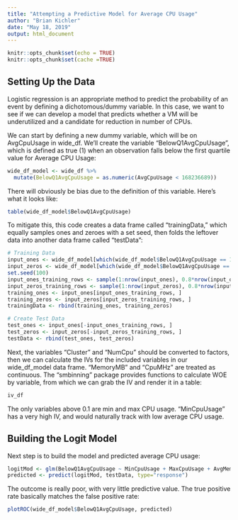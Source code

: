 ```yaml
---
title: "Attempting a Predictive Model for Average CPU Usage"
author: "Brian Kichler"
date: "May 18, 2019"
output: html_document
---
```


```r
knitr::opts_chunk$set(echo = TRUE)
knitr::opts_chunk$set(cache =TRUE)
```

## Setting Up the Data

Logistic regression is an appropriate method to predict the probability of an event by defining a dichotomous/dummy variable. In this case, we want to see if we can develop a model that predicts whether a VM will be underutilized and a candidate for reduction in number of CPUs.

We can start by defining a new dummy variable, which will be on AvgCpuUsage in wide_df. We'll create the variable "BelowQ1AvgCpuUsage", which is defined as true (1) when an observation falls below the first quartile value for Average CPU Usage:

```r
wide_df_model <- wide_df %>%
  mutate(BelowQ1AvgCpuUsage = as.numeric(AvgCpuUsage < 168236689))
```

There will obviously be bias due to the definition of this variable. Here's what it looks like:

```r
table(wide_df_model$BelowQ1AvgCpuUsage)
```

To mitigate this, this code creates a data frame called "trainingData," which equally samples ones and zeroes with a set seed, then folds the leftover data into another data frame called "testData":

```r
# Training Data
input_ones <- wide_df_model[which(wide_df_model$BelowQ1AvgCpuUsage == 1), ]
input_zeros <- wide_df_model[which(wide_df_model$BelowQ1AvgCpuUsage == 0), ]
set.seed(100)
input_ones_training_rows <- sample(1:nrow(input_ones), 0.8*nrow(input_ones))
input_zeros_training_rows <- sample(1:nrow(input_zeros), 0.8*nrow(input_ones)) 
training_ones <- input_ones[input_ones_training_rows, ]  
training_zeros <- input_zeros[input_zeros_training_rows, ]
trainingData <- rbind(training_ones, training_zeros)

# Create Test Data
test_ones <- input_ones[-input_ones_training_rows, ]
test_zeros <- input_zeros[-input_zeros_training_rows, ]
testData <- rbind(test_ones, test_zeros)
```

Next, the variables "Cluster" and "NumCpu" should be converted to factors, then we can calculate the IVs for the included variables in our wide_df_model data frame. "MemoryMB" and "CpuMHz" are treated as continuous. The "smbinning" package provides functions to calculate WOE by variable, from which we can grab the IV and render it in a table:

```r
iv_df
```

The only variables above 0.1 are min and max CPU usage. "MinCpuUsage" has a very high IV, and would naturally track with low average CPU usage. 

## Building the Logit Model

Next step is to build the model and predicted average CPU usage:

```r
logitMod <- glm(BelowQ1AvgCpuUsage ~ MinCpuUsage + MaxCpuUsage + AvgMemUsage + MinMemUsage + CpuMHz + NumCpu + MemoryMB + MaxMemUsage, data=trainingData, family=binomial(link="logit"))
predicted <- predict(logitMod, testData, type="response")
```

The outcome is really poor, with very little predictive value. The true positive rate basically matches the false positive rate:

```r
plotROC(wide_df_model$BelowQ1AvgCpuUsage, predicted)
```


